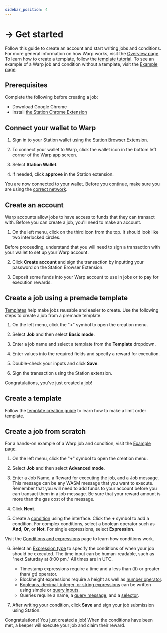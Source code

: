 ```yaml
---
sidebar_position: 4
---
```



# → Get started

Follow this guide to create an account and start writing jobs and conditions. For more general information on how Warp works, visit the [Overview page](./how/overview.mdx). To learn how to create a template, follow the [template tutorial](./guides/template.mdx). To see an example of a Warp job and condition without a template, visit the [Example page](./guides/example.mdx).

## Prerequisites

Complete the following before creating a job:

- Download Google Chrome
- Install [the Station Chrome Extension](https://docs..money/learn/station/download/station-extension)

## Connect your wallet to Warp

1. Sign in to your Station wallet using the [Station Browser Extension](https://setup-station.terra.money/). 

2. To connect your wallet to Warp, click the wallet icon in the bottom left corner of the Warp app screen. 

3. Select **Station Wallet**. 

4. If needed, click **approve** in the Station extension. 

You are now connected to your wallet. Before you continue, make sure you are using the [correct network](https://docs.terra.money/learn/station/networks).

## Create an account

Warp accounts allow jobs to have access to funds that they can transact with. Before you can create a job, you'll need to make an account. 

1. On the left menu, click on the third icon from the top. It should look like two interlocked circles. 

<Admonition type="caution" title="Creating an account">

Before proceeding, understand that you will need to sign a transaction with your wallet to set up your Warp account.

</Admonition>

2. Click **Create account** and sign the transaction by inputting your password on the Station Browser Extension. 

3. Deposit some funds into your Warp account to use in jobs or to pay for execution rewards. 

## Create a job using a premade template

[Templates](./guides/template.mdx) help make jobs reusable and easier to create. Use the following steps to create a job from a premade template. 

1. On the left menu, click the "**+**" symbol to open the creation menu. 

2. Select **Job** and then select **Basic mode**. 

3. Enter a job name and select a template from the **Template** dropdown. 

4. Enter values into the required fields and specify a reward for execution. 

5. Double-check your inputs and click **Save**.

6. Sign the transaction using the Station extension.

Congratulations, you've just created a job!

## Create a template

Follow the [template creation guide](./guides/template.mdx) to learn how to make a limit order template. 

## Create a job from scratch

<Admonition type="tip" title="Job example">

For a hands-on example of a Warp job and condition, visit the [Example page](guides/example.mdx).

</Admonition>

1. On the left menu, click the "**+**" symbol to open the creation menu. 

2. Select **Job** and then select **Advanced mode**. 

3. Enter a Job Name, a Reward for executing the job, and a Job message. This message can be any WASM message that you want to execute. Remember that you will need to add funds to your account before you can transact them in a job message. Be sure that your reward amount is more than the gas cost of the message. 

4.  Click **Next**. 

5. Create a [condition](./how/condition.mdx) using the interface. Click the **+** symbol to add a condition. For complex conditions, select a boolean operator such as **And**, **Or**, or **Not**. For single expressions, select **Expression**. 

<Admonition type="tip" title="Writing conditions">

Visit the [Conditions and expressions](./how/condition.mdx) page to learn how conditions work. 

</Admonition>

6. Select an [Expression type](./how/condition.mdx) to specify the conditions of when your job should be executed. The time input can be human-readable, such as "next Saturday at 8:00 pm." All times are in UTC. 

    - Timestamp expressions require a time and a less than (lt) or greater than( gt) operator. 
    - Blockheight expressions require a height as well as [number operator](./how/condition.mdx#number-operators). 
    - [Booleans, decimal, integer, or string expressions](how/condition.mdx) can be written using simple or [query inputs](./how/query.mdx).
    - Queries require a name, a [query message](./how/query.mdx), and a [selector](./how/query.mdx#selectors). 

7. After writing your condition, click **Save** and sign your job submission using Station. 

Congratulations! You just created a job! When the conditions have been met, a keeper will execute your job and claim their reward. 

